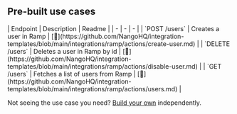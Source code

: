 
## Pre-built use cases

<AccordionGroup>


<Accordion title="Users">
| Endpoint | Description | Readme |
| - | - | - |
| `POST /users` | Creates a user in Ramp | [🔗](https://github.com/NangoHQ/integration-templates/blob/main/integrations/ramp/actions/create-user.md) |
| `DELETE /users` | Deletes a user in Ramp by id | [🔗](https://github.com/NangoHQ/integration-templates/blob/main/integrations/ramp/actions/disable-user.md) |
| `GET /users` | Fetches a list of users from Ramp | [🔗](https://github.com/NangoHQ/integration-templates/blob/main/integrations/ramp/actions/users.md) |
</Accordion>

</AccordionGroup>

<Tip>Not seeing the use case you need? [Build your own](https://docs.nango.dev/guides/customize/setup) independently.</Tip>
